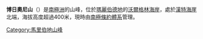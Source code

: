 {{coord|74|34|S|111|54|W|display=title}}

'''博日奧尼山'''（{{lang-en|Mount Bodziony}}）是[[南極洲|南極洲]]的山峰，位於[[瑪麗伯德地|瑪麗伯德地]]的[[沃爾格林海岸|沃爾格林海岸]]，處於[[漢特海崖|漢特海崖]]北端，海拔高度超過400米，現時由[[南極條約體系|南極條約體系]]管理。

{{DEFAULTSORT:Mount Bodziony}}
[[Category:馬里伯地山峰|Category:馬里伯地山峰]]


{{MarieByrdLand-geo-stub}}